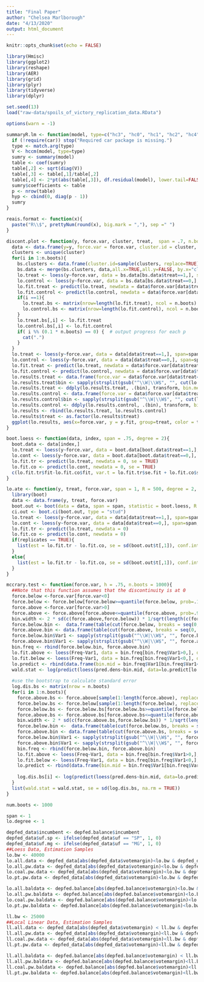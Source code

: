 ```yaml
---
title: "Final Paper"
author: "Chelsea Marlborough"
date: "4/13/2020"
output: html_document
---
```


```r
knitr::opts_chunk$set(echo = FALSE)

library(Hmisc)
library(ggplot2)
library(reshape)
library(AER)
library(grid)
library(plyr)
library(tidyverse)
library(dplyr)

```

```r

set.seed(13)
load("raw-data/spoils_of_victory_replication_data.RData")

options(warn = -1)

```

```r

summaryR.lm <- function(model, type=c("hc3", "hc0", "hc1", "hc2", "hc4"), ...){
  if (!require(car)) stop("Required car package is missing.")
  type <- match.arg(type)
  V <- hccm(model, type=type)
  sumry <- summary(model)
  table <- coef(sumry)
  table[,2] <- sqrt(diag(V))
  table[,3] <- table[,1]/table[,2]
  table[,4] <- 2*pt(abs(table[,3]), df.residual(model), lower.tail=FALSE)
  sumry$coefficients <- table
  p <- nrow(table)
  hyp <- cbind(0, diag(p - 1))
  sumry
}

reais.format <- function(x){
  paste("R\\$", prettyNum(round(x), big.mark = ","), sep =" ")
}

```

```r

discont.plot <- function(y, force.var, cluster, treat,  span = .7, n.boots = 100, bins = 25, xlab = "Forcing Variable", ylab = "Outcome", title="", degree = degree){
  data <- data.frame(y=y, force.var = force.var, cluster.id = cluster, treat = treat)
  clusters <- unique(cluster)
  for(i in 1:n.boots){
    bs.clusters <- data.frame(cluster.id=sample(clusters, replace=TRUE))
    bs.data <- merge(bs.clusters, data,all.x=TRUE,all.y=FALSE, by.x="cluster.id", by.y="cluster.id")
    lo.treat <- loess(y~force.var, data = bs.data[bs.data$treat==1,], span=span, surface="direct", degree = degree)
    lo.control <- loess(y~force.var, data = bs.data[bs.data$treat==0,], span=span, surface="direct", degree = degree)
    lo.fit.treat <- predict(lo.treat, newdata = data$force.var[data$treat==1])
    lo.fit.control <- predict(lo.control, newdata = data$force.var[data$treat==0])
    if(i ==1){
      lo.treat.bs <- matrix(nrow=length(lo.fit.treat), ncol = n.boots)
      lo.control.bs <- matrix(nrow=length(lo.fit.control), ncol = n.boots)
    }
    lo.treat.bs[,i] <- lo.fit.treat
    lo.control.bs[,i] <- lo.fit.control
    if( i %% (0.1 * n.boots) == 0) {  # output progress for each p
      cat(".")
    }
  }
  lo.treat <- loess(y~force.var, data = data[data$treat==1,], span=span, surface="direct", degree = degree)
  lo.control <- loess(y~force.var, data = data[data$treat==0,], span=span, surface="direct", degree = degree)
  lo.fit.treat <- predict(lo.treat, newdata = data$force.var[data$treat==1])
  lo.fit.control <- predict(lo.control, newdata = data$force.var[data$treat==0])
  lo.results.treat <- data.frame(force.var = data$force.var[data$treat==1], y = data$y[data$treat==1], y.fit = lo.fit.treat, conf.hi =  apply(lo.treat.bs,1,quantile,probs=c(.025)), conf.lo =  apply(lo.treat.bs,1,quantile,probs=c(.975)),treat=1)
  lo.results.treat$bin <- sapply(strsplit(gsub("^\\W|\\W$", "", cut(lo.results.treat$force.var, breaks = bins)), ","), function(x)sum(as.numeric(x))/2)
  lo.results.treat <- ddply(lo.results.treat, .(bin), transform, bin.mean = mean(y)) 
  lo.results.control <- data.frame(force.var = data$force.var[data$treat==0], y = data$y[data$treat==0], y.fit = lo.fit.control, conf.hi =  apply(lo.control.bs,1,quantile,probs=c(.025)), conf.lo =  apply(lo.control.bs,1,quantile,probs=c(.975)),treat=0)
  lo.results.control$bin <- sapply(strsplit(gsub("^\\W|\\W$", "", cut(lo.results.control$force.var, breaks = bins)), ","), function(x)sum(as.numeric(x))/2)
  lo.results.control <- ddply(lo.results.control, .(bin), transform, bin.mean = mean(y))
  lo.results <- rbind(lo.results.treat, lo.results.control)
  lo.results$treat <- as.factor(lo.results$treat)
  ggplot(lo.results, aes(x=force.var, y = y.fit, group=treat, color = treat)) + geom_line(aes(y=y.fit), size=1.5)  + geom_vline(xintercept=0) + geom_ribbon(aes(ymin = conf.hi, ymax=conf.lo), alpha =.2)  + geom_point(aes(x=bin, y=bin.mean)) + theme_bw()   + theme(legend.position = "none")  + scale_colour_brewer(palette="Set1")  + scale_x_continuous(xlab) +  scale_y_continuous(ylab) + labs(title = title) + theme(axis.title.x = element_text(vjust = .3)) + theme(plot.title = element_text(size = rel(.9)))
}

```

```r

boot.loess <- function(data, index, span = .75, degree = 2){
  boot.data <- data[index,]
  lo.treat <- loess(y~force.var, data = boot.data[boot.data$treat==1,], span=span, surface="direct", degree = degree)
  lo.cont <- loess(y~force.var, data = boot.data[boot.data$treat==0,], span=span, surface="direct", degree = degree)
  lo.fit.tr <- predict(lo.treat, newdata = 0, se = TRUE)
  lo.fit.co <- predict(lo.cont, newdata = 0, se = TRUE)
  c(lo.fit.tr$fit-lo.fit.co$fit, var.t = lo.fit.tr$se.fit + lo.fit.co$se.fit)
}

lo.ate <- function(y, treat, force.var, span = 1, R = 500, degree = 2, replicates = FALSE){
  library(boot)
  data <- data.frame(y, treat, force.var)
  boot.out <- boot(data = data, span = span, statistic = boot.loess, R  = R)
  ci.out <- boot.ci(boot.out, type = "stud")
  lo.treat <- loess(y~force.var, data = data[data$treat==1,], span=span, surface="direct", degree = degree)
  lo.cont <- loess(y~force.var, data = data[data$treat==0,], span=span, surface="direct", degree = degree)
  lo.fit.tr <- predict(lo.treat, newdata = 0)
  lo.fit.co <- predict(lo.cont, newdata = 0)
  if(replicates == TRUE){
    list(est = lo.fit.tr - lo.fit.co, se = sd(boot.out$t[,1]), conf.int = c(ci.out$student[4], ci.out$student[5]), tr.est = lo.fit.tr, con.est = lo.fit.co, boot.replicates = boot.out$t[,1])
  }
  else{
    list(est = lo.fit.tr - lo.fit.co, se = sd(boot.out$t[,1]), conf.int = c(ci.out$student[4], ci.out$student[5]), tr.est = lo.fit.tr, con.est = lo.fit.co)    
  }
}

```

```r

mccrary.test <- function(force.var, h = .75, n.boots = 1000){
  ##Note that this function assumes that the discontinuity is at 0
  force.below <-force.var[force.var<0]
  force.below <- force.below[force.below>=quantile(force.below, prob=.1)]
  force.above <-force.var[force.var>0]
  force.above <- force.above[force.above<=quantile(force.above, prob=.9)]
  bin.width <- 2 * sd(c(force.above,force.below)) * 1/sqrt(length(c(force.below,force.above)))
  force.below.bin <-  data.frame(table(cut(force.below, breaks = seq(0, min(force.below), by=-1*bin.width ))))
  force.above.bin <- data.frame(table(cut(force.above, breaks = seq(0, max(force.above), by=bin.width ))))
  force.below.bin$Var1 <- sapply(strsplit(gsub("^\\W|\\W$", "", force.below.bin$Var1), ","), function(x)sum(as.numeric(x))/2)
  force.above.bin$Var1 <- sapply(strsplit(gsub("^\\W|\\W$", "", force.above.bin$Var1), ","), function(x)sum(as.numeric(x))/2)
  bin.freq <- rbind(force.below.bin, force.above.bin)
  lo.fit.above <- loess(Freq~Var1, data = bin.freq[bin.freq$Var1>0,], degree=1,span = h)
  lo.fit.below <- loess(Freq~Var1, data = bin.freq[bin.freq$Var1<0,], degree=1,span = h)
  lo.predict <- rbind(data.frame(bin.mid = bin.freq$Var1[bin.freq$Var1<0],  pred.dens = predict(lo.fit.below)),data.frame(bin.mid = bin.freq$Var1[bin.freq$Var1>0],  pred.dens = predict(lo.fit.above)))
  wald.stat <- log(predict(loess(pred.dens~bin.mid, data=lo.predict[lo.predict$bin.mid<0,],span=h,degree=1, surface="direct") ,newdata=data.frame(bin.mid=0))) - log(predict(loess(pred.dens~bin.mid, data=lo.predict[lo.predict$bin.mid>0,],span=h,degree=1, surface="direct") ,newdata=data.frame(bin.mid=0)))
  
  #use the bootstrap to calculate standard error
  log.dis.bs <- matrix(nrow = n.boots)
  for(i in 1:n.boots){
    force.above.bs <- force.above[sample(1:length(force.above), replace = TRUE)]
    force.below.bs <- force.below[sample(1:length(force.below), replace = TRUE)]
    force.below.bs <- force.below.bs[force.below.bs>=quantile(force.below.bs, prob=.1)]
    force.above.bs <- force.above.bs[force.above.bs<=quantile(force.above.bs, prob=.9)]
    bin.width <- 2 * sd(c(force.above.bs,force.below.bs)) * 1/sqrt(length(c(force.below.bs, force.above.bs)))
    force.below.bin <-  data.frame(table(cut(force.below.bs, breaks = seq(0, min(force.below.bs), by=-1*bin.width ))))
    force.above.bin <- data.frame(table(cut(force.above.bs, breaks = seq(0, max(force.above.bs), by=bin.width ))))
    force.below.bin$Var1 <- sapply(strsplit(gsub("^\\W|\\W$", "", force.below.bin$Var1), ","), function(x)sum(as.numeric(x))/2)
    force.above.bin$Var1 <- sapply(strsplit(gsub("^\\W|\\W$", "", force.above.bin$Var1), ","), function(x)sum(as.numeric(x))/2)
    bin.freq <- rbind(force.below.bin, force.above.bin)
    lo.fit.above <- loess(Freq~Var1, data = bin.freq[bin.freq$Var1>0,], degree=1,span = h)
    lo.fit.below <- loess(Freq~Var1, data = bin.freq[bin.freq$Var1<0,], degree=1,span = h)
    lo.predict <- rbind(data.frame(bin.mid = bin.freq$Var1[bin.freq$Var1<0],  pred.dens = predict(lo.fit.below)),data.frame(bin.mid = bin.freq$Var1[bin.freq$Var1>0],  pred.dens = predict(lo.fit.above)))
    
    log.dis.bs[i] <- log(predict(loess(pred.dens~bin.mid, data=lo.predict[lo.predict$bin.mid<0,],span=h,degree=1, surface="direct") ,newdata=data.frame(bin.mid=0))) - log(predict(loess(pred.dens~bin.mid, data=lo.predict[lo.predict$bin.mid>0,],span=h,degree=1, surface="direct") ,newdata=data.frame(bin.mid=0)))
  }
  list(wald.stat = wald.stat, se = sd(log.dis.bs, na.rm = TRUE))  
}

```

```r

num.boots <- 1000

```

```r

span <- 1
lo.degree <- 1

```

```r

depfed_data$incumbent <- depfed.balance$incumbent
depfed_data$uf.sp <- ifelse(depfed_data$uf == "SP", 1, 0)
depfed_data$uf.mg <- ifelse(depfed_data$uf == "MG", 1, 0)
##Loess Data, Estimation Samples
lo.bw <- 40000
lo.all.data <- depfed_data[abs(depfed_data$votemargin)<lo.bw & depfed_data$donations>0,]
lo.all.pw.data <- depfed_data[abs(depfed_data$votemargin)<lo.bw & depfed_data$pw.donations>0,]
lo.coal.pw.data <- depfed_data[abs(depfed_data$votemargin)<lo.bw & depfed_data$pw.donations>0 & depfed_data$party %in% c('PMDB','PP','PV','PSB','PC do B','PDT','PL','PRONA'),]
lo.pt.pw.data <- depfed_data[abs(depfed_data$votemargin)<lo.bw & depfed_data$pw.donations>0 & depfed_data$party == "PT",]

```

```r

lo.all.baldata <- depfed.balance[abs(depfed.balance$votemargin)<lo.bw & depfed.balance$donations>0,]
lo.all.pw.baldata <- depfed.balance[abs(depfed.balance$votemargin)<lo.bw & depfed.balance$pw.donations>0,]
lo.coal.pw.baldata <- depfed.balance[abs(depfed.balance$votemargin)<lo.bw & depfed.balance$pw.donations>0 & depfed.balance$party %in% c('PMDB','PP','PV','PSB','PC do B','PDT','PL','PRONA'),]
lo.pt.pw.baldata <- depfed.balance[abs(depfed.balance$votemargin)<lo.bw & depfed.balance$pw.donations>0 & depfed.balance$party == "PT",]

```

```r

ll.bw <- 25000
##Local Linear Data, Estimation Samples
ll.all.data <- depfed_data[abs(depfed_data$votemargin) < ll.bw & depfed_data$donations > 0,]
ll.all.pw.data <- depfed_data[abs(depfed_data$votemargin)<ll.bw & depfed_data$pw.donations>0,]
ll.coal.pw.data <- depfed_data[abs(depfed_data$votemargin)<ll.bw & depfed_data$pw.donations>0 & depfed_data$party %in% c('PMDB','PP','PV','PSB','PC do B','PDT','PL','PRONA'),]
ll.pt.pw.data <- depfed_data[abs(depfed_data$votemargin)<ll.bw & depfed_data$pw.donations>0 & depfed_data$party == "PT",]

```

```r

ll.all.baldata <- depfed.balance[abs(depfed.balance$votemargin) < ll.bw & depfed.balance$donations > 0,]
ll.all.pw.baldata <- depfed.balance[abs(depfed.balance$votemargin)<ll.bw & depfed.balance$pw.donations>0,]
ll.coal.pw.baldata <- depfed.balance[abs(depfed.balance$votemargin)<ll.bw & depfed.balance$pw.donations>0 & depfed.balance$party %in% c('PMDB','PP','PV','PSB','PC do B','PDT','PL','PRONA'),]
ll.pt.pw.baldata <- depfed.balance[abs(depfed.balance$votemargin)<ll.bw & depfed.balance$pw.donations>0 & depfed.balance$party == "PT",]

```

